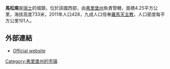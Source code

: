 '''馬松南'''是[[瑞士|瑞士]]的城鎮，位於該國西部，由[[弗里堡州|弗里堡州]]負責管轄，面積4.25平方公里，海拔高度733米，2011年人口428，九成人口信奉[[羅馬天主教|羅馬天主教]]，人口密度每平方公里101人。

==外部連結==
* [http://www.massonnens.ch Official website] {{fr icon}}

{{Switzerland-geo-stub}}
[[Category:弗里堡州的市镇|Category:弗里堡州的市镇]]